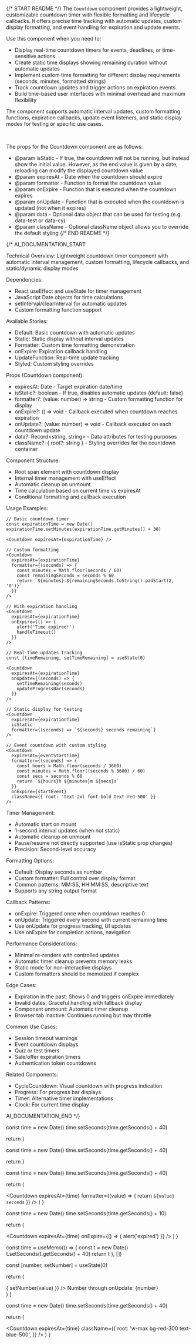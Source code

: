 
{/* START README */}
The `Countdown` component provides a lightweight, customizable countdown timer with flexible formatting and lifecycle callbacks. It offers precise time tracking with automatic updates, custom display formatting, and event handling for expiration and update events.

Use this component when you need to:

- Display real-time countdown timers for events, deadlines, or time-sensitive actions
- Create static time displays showing remaining duration without automatic updates
- Implement custom time formatting for different display requirements (seconds, minutes, formatted strings)
- Track countdown updates and trigger actions on expiration events
- Build time-based user interfaces with minimal overhead and maximum flexibility

The component supports automatic interval updates, custom formatting functions, expiration callbacks, update event listeners, and static display modes for testing or specific use cases.

<br />

The props for the Countdown component are as follows:

- @param isStatic - If true, the countdown will not be running, but instead show the initial value. However, as the end value is given by a date, reloading can modify the displayed countdown value
- @param expiresAt - Date when the countdown should expire
- @param formatter - Function to format the countdown value
- @param onExpire - Function that is executed when the countdown expires
- @param onUpdate - Function that is executed when the countdown is updated (not when it expires)
- @param data - Optional data object that can be used for testing (e.g. data-test or data-cy)
- @param className - Optional className object allows you to override the default styling
  {/* END README */}

{/*
AI_DOCUMENTATION_START

Technical Overview: Lightweight countdown timer component with automatic interval management, custom formatting, lifecycle callbacks, and static/dynamic display modes

Dependencies:

- React useEffect and useState for timer management
- JavaScript Date objects for time calculations
- setInterval/clearInterval for automatic updates
- Custom formatting function support

Available Stories:

- Default: Basic countdown with automatic updates
- Static: Static display without interval updates
- Formatter: Custom time formatting demonstration
- onExpire: Expiration callback handling
- UpdateFunction: Real-time update tracking
- Styled: Custom styling overrides

Props (Countdown component):

- expiresAt: Date - Target expiration date/time
- isStatic?: boolean - If true, disables automatic updates (default: false)
- formatter?: (value: number) => string - Custom formatting function for display
- onExpire?: () => void - Callback executed when countdown reaches expiration
- onUpdate?: (value: number) => void - Callback executed on each countdown update
- data?: Record<string, string> - Data attributes for testing purposes
- className?: { root?: string } - Styling overrides for the countdown container

Component Structure:

- Root span element with countdown display
- Internal timer management with useEffect
- Automatic cleanup on unmount
- Time calculation based on current time vs expiresAt
- Conditional formatting and callback execution

Usage Examples:

```tsx
// Basic countdown timer
const expirationTime = new Date()
expirationTime.setMinutes(expirationTime.getMinutes() + 30)

<Countdown expiresAt={expirationTime} />

// Custom formatting
<Countdown
  expiresAt={expirationTime}
  formatter={(seconds) => {
    const minutes = Math.floor(seconds / 60)
    const remainingSeconds = seconds % 60
    return `${minutes}:${remainingSeconds.toString().padStart(2, '0')}`
  }}
/>

// With expiration handling
<Countdown
  expiresAt={expirationTime}
  onExpire={() => {
    alert('Time expired!')
    handleTimeout()
  }}
/>

// Real-time updates tracking
const [timeRemaining, setTimeRemaining] = useState(0)

<Countdown
  expiresAt={expirationTime}
  onUpdate={(seconds) => {
    setTimeRemaining(seconds)
    updateProgressBar(seconds)
  }}
/>

// Static display for testing
<Countdown
  expiresAt={expirationTime}
  isStatic
  formatter={(seconds) => `${seconds} seconds remaining`}
/>

// Event countdown with custom styling
<Countdown
  expiresAt={eventStartTime}
  formatter={(seconds) => {
    const hours = Math.floor(seconds / 3600)
    const minutes = Math.floor((seconds % 3600) / 60)
    const secs = seconds % 60
    return `${hours}h ${minutes}m ${secs}s`
  }}
  onExpire={startEvent}
  className={{ root: 'text-2xl font-bold text-red-500' }}
/>
```

Timer Management:

- Automatic start on mount
- 1-second interval updates (when not static)
- Automatic cleanup on unmount
- Pause/resume not directly supported (use isStatic prop changes)
- Precision: Second-level accuracy

Formatting Options:

- Default: Display seconds as number
- Custom formatter: Full control over display format
- Common patterns: MM:SS, HH:MM:SS, descriptive text
- Supports any string output format

Callback Patterns:

- onExpire: Triggered once when countdown reaches 0
- onUpdate: Triggered every second with current remaining time
- Use onUpdate for progress tracking, UI updates
- Use onExpire for completion actions, navigation

Performance Considerations:

- Minimal re-renders with controlled updates
- Automatic timer cleanup prevents memory leaks
- Static mode for non-interactive displays
- Custom formatters should be memoized if complex

Edge Cases:

- Expiration in the past: Shows 0 and triggers onExpire immediately
- Invalid dates: Graceful handling with fallback display
- Component unmount: Automatic timer cleanup
- Browser tab inactive: Continues running but may throttle

Common Use Cases:

- Session timeout warnings
- Event countdown displays
- Quiz or test timers
- Sale/offer expiration timers
- Authentication token countdowns

Related Components:

- CycleCountdown: Visual countdown with progress indication
- Progress: For progress bar displays
- Timer: Alternative timer implementations
- Clock: For current time display

AI_DOCUMENTATION_END
*/}

  const time = new Date()
  time.setSeconds(time.getSeconds() + 40)

return <Countdown expiresAt={time} />
}

  const time = new Date()
  time.setSeconds(time.getSeconds() + 40)

return <Countdown expiresAt={time} isStatic />
}

  const time = new Date()
  time.setSeconds(time.getSeconds() + 40)

return (

<Countdown
  expiresAt={time}
  formatter={(value) => {
    return `${value} seconds`
  }}
/>
) }

  const time = new Date()
  time.setSeconds(time.getSeconds() + 10)

return (

<Countdown
  expiresAt={time}
  onExpire={() => {
    alert('expired')
  }}
/>
) }

  const time = useMemo(() => {
    const t = new Date()
    t.setSeconds(t.getSeconds() + 40)
    return t
  }, [])

const [number, setNumber] = useState(0)

return (

<div>
  <Countdown
    expiresAt={time}
    onUpdate={(value) => {
      setNumber(value)
    }}
  />
  Number through onUpdate: {number}
</div>
) }

  const time = new Date()
  time.setSeconds(time.getSeconds() + 40)

return (

<Countdown
  expiresAt={time}
  className={{
    root: 'w-max bg-red-300 text-blue-500',
  }}
/>
) }
